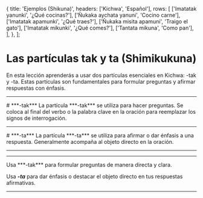 

   {
    title: 'Ejemplos (Shikuna)',
    headers: ['Kichwa', 'Español'],
    rows: [
      ['Imatatak yanunki', '¿Qué cocinas?'], 
      ['Ñukaka aychata yanuni', 'Cocino carne'],
      ['Imatatak apamunki', '¿Qué traes?'],
      ['Ñukaka misita apamuni', 'Traigo el gato'],
      ['Imatatak mikunki', '¿Qué comes?'], 
      ['Tantata mikuna', 'Como pan'],  
    ],
  },
];

# **Las partículas tak y ta (Shimikukuna)**
En esta lección aprenderás a usar dos partículas esenciales en Kichwa: -tak y -ta. Estas partículas son fundamentales para formular preguntas y afirmar respuestas con énfasis. 
<ComicSpeechBubble text="En kichwa no utilizamos signo de pregunta, la partícula lo remplaza." character = "humuFeliz"/>
<hr />
# ***-tak***
La partícula ***-tak*** se utiliza para hacer preguntas. Se coloca al final del verbo o la palabra clave en la oración para reemplazar los signos de interrogación.
<hr />
# ***-ta***
La partícula ***-ta*** se utiliza para afirmar o dar énfasis a una respuesta. Generalmente acompaña al objeto directo en la oración.
<hr />
<TablesWithTabs tables={tablesData} /> 
<hr />
 <ComicSpeechBubble text="" character="humuFeliz" alignment="right">
 Usa ***-tak*** para formular preguntas de manera directa y clara.

 Usa ***-ta*** para dar énfasis o destacar el objeto directo en tus respuestas afirmativas.
</ComicSpeechBubble>
<hr />
<Quiz lecture="grammar-3" />